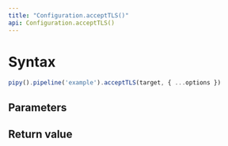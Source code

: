 ```yaml
---
title: "Configuration.acceptTLS()"
api: Configuration.acceptTLS()
---
```


# Syntax

``` js
pipy().pipeline('example').acceptTLS(target, { ...options })
```

## Parameters

<Parameters/>

## Return value

<ReturnValue/>
